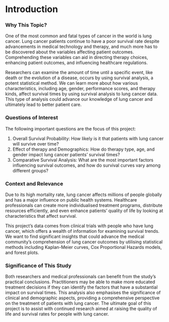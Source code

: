 # Introduction

### Why This Topic?

One of the most common and fatal types of cancer in the world is lung cancer. Lung cancer patients continue to have a poor survival rate despite advancements in medical technology and therapy, and much more has to be discovered about the variables affecting patient outcomes. Comprehending these variables can aid in directing therapy choices, enhancing patient outcomes, and influencing healthcare regulations.

Researchers can examine the amount of time until a specific event, like death or the evolution of a disease, occurs by using survival analysis, a potent statistical method. We can learn more about how various characteristics, including age, gender, performance scores, and therapy kinds, affect survival times by using survival analysis to lung cancer data. This type of analysis could advance our knowledge of lung cancer and ultimately lead to better patient care.

### Questions of Interest

The following important questions are the focus of this project:

1. Overall Survival Probability: How likely is it that patients with lung cancer will survive over time?
2. Effect of therapy and Demographics: How do therapy type, age, and gender impact lung cancer patients' survival times?
3. Comparative Survival Analysis: What are the most important factors influencing survival outcomes, and how do survival curves vary among different groups?

### Context and Relevance

Due to its high mortality rate, lung cancer affects millions of people globally and has a major influence on public health systems. Healthcare professionals can create more individualised treatment programs, distribute resources efficiently, and even enhance patients' quality of life by looking at characteristics that affect survival.

This project's data comes from clinical trials with people who have lung cancer, which offers a wealth of information for examining survival trends. We want to find significant insights that could advance the medical community's comprehension of lung cancer outcomes by utilising statistical methods including Kaplan-Meier curves, Cox Proportional Hazards models, and forest plots.


### Significance of This Study

Both researchers and medical professionals can benefit from the study's practical conclusions. Practitioners may be able to make more educated treatment decisions if they can identify the factors that have a substantial impact on survival times. This analysis also emphasises the significance of clinical and demographic aspects, providing a comprehensive perspective on the treatment of patients with lung cancer. The ultimate goal of this project is to assist with continued research aimed at raising the quality of life and survival rates for people with lung cancer.

